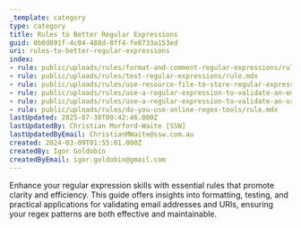 ```yaml
---
_template: category
type: category
title: Rules to Better Regular Expressions
guid: 0b0d891f-4c04-488d-8ff4-fe8733a153ed
uri: rules-to-better-regular-expressions
index:
- rule: public/uploads/rules/format-and-comment-regular-expressions/rule.mdx
- rule: public/uploads/rules/test-regular-expressions/rule.mdx
- rule: public/uploads/rules/use-resource-file-to-store-regular-expressions/rule.mdx
- rule: public/uploads/rules/use-a-regular-expression-to-validate-an-email-address/rule.mdx
- rule: public/uploads/rules/use-a-regular-expression-to-validate-an-uri/rule.mdx
- rule: public/uploads/rules/do-you-use-online-regex-tools/rule.mdx
lastUpdated: 2025-07-30T00:42:46.000Z
lastUpdatedBy: Christian Morford-Waite [SSW]
lastUpdatedByEmail: ChristianMWaite@ssw.com.au
created: 2024-03-09T01:55:01.000Z
createdBy: Igor Goldobin
createdByEmail: igor.goldobin@gmail.com
---
```


Enhance your regular expression skills with essential rules that promote clarity and efficiency. This guide offers insights into formatting, testing, and practical applications for validating email addresses and URIs, ensuring your regex patterns are both effective and maintainable.
